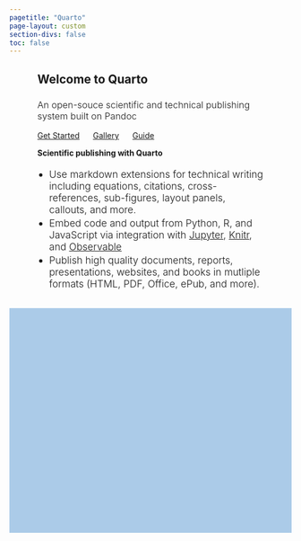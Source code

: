 ```yaml
---
pagetitle: "Quarto"
page-layout: custom
section-divs: false
toc: false
---
```


::: {.hero-banner .content-block .grid}
::: {.g-col-lg-6 .g-col-12}
# Welcome to Quarto

### An open-souce scientific and technical publishing system built on Pandoc

[Get Started](get-started.html){.btn .btn-success .btn-lg role="button"}
[Gallery](docs/gallery/){.btn .btn-info .btn-lg role="button"}
[Guide](docs/guide/){.btn .btn-primary .btn-lg role="button"}
::: 

::: {.g-col-lg-6 .g-col-12}
#### Scientific publishing with Quarto

- Use markdown extensions for technical writing including equations, citations, cross-references, sub-figures, layout panels, callouts, and more.
- Embed code and output from Python, R, and JavaScript via integration with [Jupyter](https://jupyter.org/), [Knitr](https://yihui.org/knitr/), and [Observable](https://github.com/observablehq/)
- Publish high quality documents, reports, presentations, websites, and books in mutliple formats (HTML, PDF, Office, ePub, and more).
:::
:::


::: {.hello-quarto}
::: {.content-block .grid}


:::
:::

```{=html}
<style type="text/css">

.content-block {
  margin-top: 20px;
  margin-left: 50px;
  margin-right: 50px;
  margin-bottom: 30px;
}

.hero-banner h3 {
  font-weight: 300;
}

.hero-banner h4 {
  margin-top: 0;
}

.hero-banner a[role="button"] {
  margin-top: 30px;
  margin-right: 20px;
}

.hero-banner ul {
  padding-inline-start: 21px;
  font-weight: 300;
  font-size: 1.1rem;
}

.hero-banner ul li {
  padding-bottom: 0.2rem;
}


.hello-quarto {
   background-color: rgba(117,170,219, 0.6);
   min-height: 400px;
}


</style>
```
